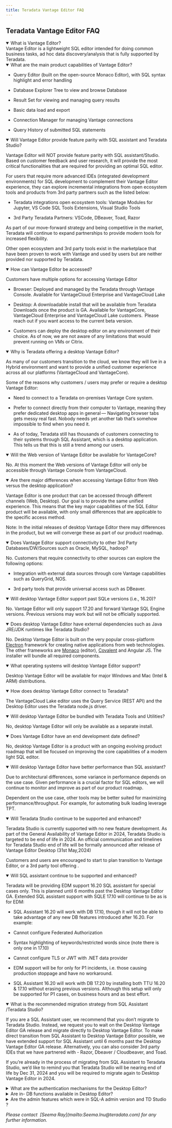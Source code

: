 ```yaml
---
title: Teradata Vantage Editor FAQ
---
```


<h2>Teradata Vantage Editor FAQ</h2>

<details open="false">
	<summary>What is Vantage Editor?</summary>

<div>Vantage Editor is a lightweight SQL editor intended for doing common business tasks, ad hoc data discovery/analysis that is fully supported by Teradata.</div>
</details>

<details open="">
	<summary>What are the main product capabilities of Vantage Editor?</summary>

<div>
<ul>
	<li>
	<p>Query Editor (built on the open-source Monaco Editor), with SQL syntax highlight and error handling&nbsp;</p>
	</li>
	<li>
	<p>Database Explorer Tree to view and browse Database&nbsp;</p>
	</li>
	<li>
	<p>Result Set for viewing and managing query results&nbsp;</p>
	</li>
	<li>
	<p>Basic data load and export  &nbsp;</p>
	</li>
	<li>
	<p>Connection Manager for managing Vantage connections &nbsp;</p>
	</li>
	<li>
	<p>Query History of submitted SQL statements &nbsp;</p>
	</li>
</ul>
</div>
</details>

<details open="">
	<summary>Will Vantage Editor provide feature parity with SQL assistant and Teradata Studio?</summary>

<div>
<p>Vantage Editor will NOT provide feature parity with SQL assistant/Studio. Based on customer feedback and user research, it will provide the most critical functionalities that are required for providing an optimal SQL editor.  &nbsp;</p>

<p>
  For users that require more advanced IDEs (integrated development
  environments) for SQL development to complement their Vantage Editor
  experience, they can explore incremental integrations from open ecosystem
  tools and products from 3rd party partners such as the listed below: &nbsp;
</p>

<ul>
  <li>
    <p>
      Teradata integrations open ecosystem tools: Vantage Modules for Jupyter,
      VS Code SQL Tools Extensions, Visual Studio Tools &nbsp;
    </p>
  </li>
  <li>
    <p>3rd Party Teradata Partners: VSCode, DBeaver, Toad, Razor&nbsp;&nbsp;</p>
  </li>
</ul>

<p>
  As part of our move-forward strategy and being competitive in the market,
  Teradata will continue to expand partnerships to provide modern tools for
  increased flexibility.
</p>

<p>Other open ecosystem and 3rd party tools exist in the marketplace that have been proven to work with Vantage and used by users but are neither provided nor supported by Teradata.</p>
</div>
</details>

<details open="">
	<summary>How can Vantage Editor be accessed?</summary>

<div>
<p>Customers have multiple options for accessing Vantage Editor &nbsp;</p>

<ul>
	<li>
	<p>Browser: Deployed and managed by the Teradata through Vantage Console. Available for VantageCloud Enterprise and VantageCloud Lake&nbsp;</p>
	</li>
	<li>
	<p>Desktop: A downloadable install that will be&nbsp;available from Teradata Downloads once the product is GA. Available for VantageCore, VantageCloud Enterprise and VantageCloud Lake customers.  Please reach out if you want access to the current beta version.&nbsp;</p>
	</li>
	<li>
	<p>Customers can deploy the desktop editor on any environment of their choice. As of now, we are not aware of any limitations that would prevent running on VMs or Citrix.&nbsp;</p>
	</li>
</ul>
</div>
</details>

<details open="">
	<summary>Why is Teradata offering a desktop Vantage Editor?</summary>

<div>
<p>As many of our customers transition to the cloud, we know they will live in a Hybrid environment and want to provide a unified customer experience across all our platforms (VantageCloud and VantageCore).  &nbsp;</p>

<p>
  Some of the reasons why customers / users may prefer or require a desktop
  Vantage Editor: &nbsp;
</p>

<ul>
	<li>
	<p>Need to connect to a Teradata on-premises Vantage Core system. &nbsp;</p>
	</li>
	<li>
	<p>Prefer to connect directly from their computer to Vantage, meaning they prefer dedicated desktop apps in general — Navigating browser tabs gets messy real fast. Nobody needs yet another tab that’s somehow impossible to find when you need it. &nbsp;</p>
	</li>
	<li>
	<p>As of today, Teradata still has thousands of customers connecting to their systems through SQL Assistant, which is a desktop application. This tells us that this is still a trend among our users.&nbsp;</p>
	</li>
</ul>
</div>
</details>

<details open="">
	<summary>Will the Web version of Vantage Editor be available for VantageCore?</summary>

<div>
<p>No. At this moment the Web versions of Vantage Editor will only be accessible through Vantage Console from VantageCloud.</p>
</div>
</details>

<details open="">
	<summary>Are there major differences when accessing Vantage Editor from Web versus the desktop application? </summary>

<div>
<p>Vantage Editor is one product that can be accessed through different channels (Web, Desktop). Our goal is to provide the same unified experience. This means that the key major capabilities of the SQL Editor product will be available, with only small differences that are applicable to the specific access method. &nbsp;</p>

<p>Note: In the initial releases of desktop Vantage Editor there may differences in the product, but we will converge these as part of our product roadmap.</p>
</div>
</details>

<details open="">
	<summary>Does Vantage Editor support connectivity to other 3rd Party Databases/DW/Sources such as Oracle, MySQL, hadoop?</summary>

<div>
<p>No. Customers that require connectivity to other sources can explore the following options: &nbsp;</p>

<ul>
	<li>
	<p>Integration with external data sources through core Vantage capabilities such as QueryGrid, NOS. &nbsp;</p>
	</li>
	<li>
	<p>3rd party tools that provide universal access such as DBeaver. &nbsp;</p>
	</li>
</ul>
</div>
</details>

<details open="">
	<summary>Will desktop Vantage Editor support past SQLe versions (i.e., 16.20)?</summary>

<div>
<p>No. Vantage Editor will only support 17.20 and forward Vantage SQL Engine versions. Previous versions may work but will not be officially supported.</p>
</div>
</details>

<details open="">
	<summary>Does desktop Vantage Editor have external dependencies such as Java JRE/JDK runtimes like Teradata Studio?</summary>

<div>
<p>No. Desktop Vantage Editor is built on the very popular cross-platform <span><span><span><span><span><span><span><span><span><span><a href="https://www.electronjs.org/">Electron</a>&nbsp;</span></span></span></span></span></span></span></span></span></span>framework for creating native applications from web technologies. <span><span><span><span><span><span><span><span><span><span>The other frameworks are <a href="https://github.com/microsoft/monaco-editor">Monaco</a> (editor), <a href="https://teradata.github.io/covalent/v7/#/">Covalent</a> and Angular JS.&nbsp;</span></span></span></span></span></span></span></span></span></span>The installer will bundle all required components. &nbsp;</p>
</div>
</details>

<details open="">
	<summary>What operating systems will desktop Vantage Editor support?</summary>

<div>
<p>Desktop Vantage Editor will be available for major Windows and Mac (Intel & ARM) distributions.  &nbsp;</p>
</div>
</details>

<details open="">
	<summary>How does desktop Vantage Editor connect to Teradata?</summary>

<div>
<p><span><span><span><span><span><span><span><span><span><span>The VantageCloud Lake editor uses the Query Service (REST API) and the Desktop Editor uses the Teradata node.js driver.</span></span></span></span></span></span></span></span></span></span></p>
</div>
</details>

<details open="">
	<summary>Will desktop Vantage Editor be bundled with Teradata Tools and Utilities? </summary>

<div>
<p>No, desktop Vantage Editor will only be available as a separate install.</p>
</div>
</details>

<details open="">
	<summary>Does Vantage Editor have an end development date defined?</summary>

<div>
<p>No, desktop Vantage Editor is a product with an ongoing evolving product roadmap that will be focused on improving the core capabilities of a modern light SQL editor.</p>
</div>
</details>

<details open="">
	<summary>Will desktop Vantage Editor have better performance than SQL assistant? </summary>

<div>
<p>Due to architectural differences, some variance in performance depends on the use case. Given performance is a crucial factor for SQL editors, we will continue to monitor and improve as part of our product roadmap. &nbsp;</p>

<p>Dependent on the use case, other tools may be better suited for maximizing performance/throughput. For example, for automating bulk loading leverage TPT. &nbsp;</p>
</div>
</details>

<details open="">
	<summary>Will Teradata Studio continue to be supported and enhanced?</summary>

<div>
<p>Teradata Studio is currently supported with no new feature development. As part of the General Availability of Vantage Editor in 2024, Teradata Studio is targeted to be end of life in 2024. An official communication and timelines for Teradata Studio end of life will be formally announced after release of Vantage Editor Desktop (31st May,2024)</p>

<p>Customers and users are encouraged to start to plan transition to Vantage Editor, or a 3rd party tool offering . </p>
</div>
</details>

<details open="">
	<summary>Will SQL assistant continue to be supported and enhanced? </summary>

<div>
<p>Teradata will be providing EDM support 16.20 SQL assistant for special cases only. This is planned until 6 months past the Desktop Vantage Editor GA. Extended SQL assistant support with SQLE 17.10 will continue to be as is for EDM: &nbsp;</p>

<ul>
  <li>
    <p>
      SQL Assistant 16.20 will work with DB 17.10, though it will not be able to
      take advantage of any new DB features introduced after 16.20. For
      example: &nbsp;
    </p>
  </li>
</ul>

<ul>
  <li>
    <p>Cannot configure Federated Authorization &nbsp;</p>
  </li>
</ul>

<ul>
  <li>
    <p>
      Syntax highlighting of keywords/restricted words since (note there is only
      one in 17.10) &nbsp;
    </p>
  </li>
  <li>
    <p>Cannot configure TLS or JWT with .NET data provider &nbsp;</p>
  </li>
  <li>
    <p>
      EDM support will be for only for P1 incidents, i.e. those causing
      production stoppage and have no workaround. &nbsp;
    </p>
  </li>
</ul>

<ul>
	<li>
	<p>SQL Assistant 16.20 will work with DB 17.20 by installing both TTU 16.20 & 17.10 without erasing previous versions. Although this setup will only be supported for P1 cases, on business hours and as best effort.&nbsp;</p>
	</li>
</ul>
</div>
</details>

<details open="">
	<summary>What is the recommended migration strategy from SQL Assistant /Teradata Studio? </summary>

<div>
<p>If you are a SQL Assistant user, we recommend that you don’t migrate to Teradata Studio. Instead, we request you to wait on the Desktop Vantage Editor GA release and migrate directly to Desktop Vantage Editor. To make direct transition from SQL Assistant to Desktop Vantage Editor possible, we have extended support for SQL Assistant until 6 months past the Desktop Vantage Editor GA release. Alternatively, you can also consider 3rd party IDEs that we have partnered with - Razor, Dbeaver / Cloudbeaver, and Toad.</p>

<p>If you’re already in the process of migrating from SQL Assistant to Teradata Studio, we’d like to remind you that Teradata Studio will be nearing end of life by Dec 31, 2024 and you will be required to migrate again to Desktop Vantage Editor in 2024.</p>
</div>
</details>

<details>
	<summary>What are the authentication mechanisms for the Desktop Editor?</summary>

<div>
<p>Currently, LDAP and TD2 are supported mechanisms on Vantage Editor. TD2 is the default Teradata Logon mechanism. Federated SSO will be part of future release.</p>
</div>
</details>

<details>
	<summary>Are in- DB functions available in Desktop Editor?</summary>

<div>
<p>The in-DB function explorer, is available in the Web editor to provide easy discovery and execution of the in-DB functions. It is currently not part of the desktop editor for GA - < is this being considered>. However, users can still execute the in-DB functions in the desktop editor by creating their queries with these functions manually. Users need to find such syntax in places such as Teradata docs.</p>
</div>
</details>

<details>
	<summary>Are the admin features which were in SQL-A admin version and TD Studio ?</summary>

<div>
<p>We are looking at these, and interview-based research is underway to include them in the future release.</p>
</div>
</details>

<div>
  <p class="space">
    <i>
      Please contact &nbsp;[Seema Ray](mailto:Seema.lnu@teradata.com) for any further information.
    </i>
  </p>
</div>
